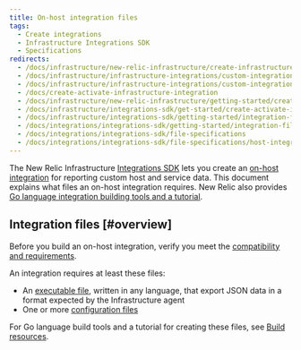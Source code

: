 ```yaml
---
title: On-host integration files
tags:
  - Create integrations
  - Infrastructure Integrations SDK
  - Specifications
redirects:
  - /docs/infrastructure/new-relic-infrastructure/create-infrastructure-custom-integration
  - /docs/infrastructure/infrastructure-integrations/custom-integrations/create-infrastructure-custom-integration
  - /docs/infrastructure/infrastructure-integrations/custom-integrations/create-activate-infrastructure-integration
  - /docs/create-activate-infrastructure-integration
  - /docs/infrastructure/new-relic-infrastructure/getting-started/create-activate-infrastructure-integration
  - /docs/infrastructure/integrations-sdk/get-started/create-activate-infrastructure-integration
  - /docs/infrastructure/integrations-sdk/getting-started/integration-file-structure-activation
  - /docs/integrations/integrations-sdk/getting-started/integration-file-structure-activation
  - /docs/integrations/integrations-sdk/file-specifications
  - /docs/integrations/integrations-sdk/file-specifications/host-integration-files
---
```


The New Relic Infrastructure [Integrations SDK](/docs/infrastructure/integrations/intro-infrastructure-integrations) lets you create an [on-host integration](/docs/integrations/host-integrations/getting-started/introduction-host-integrations) for reporting custom host and service data. This document explains what files an on-host integration requires. New Relic also provides [Go language integration building tools and a tutorial](/docs/infrastructure/integrations-sdk/tools-resources/infrastructure-integration-building-resources).

## Integration files [#overview]

Before you build an on-host integration, verify you meet the [compatibility and requirements](/docs/integrations/integrations-sdk/getting-started/compatibility-requirements-infrastructure-integrations-sdk).

An integration requires at least these files:

* An [executable file](/docs/infrastructure/infrastructure-integrations/custom-integrations/create-integration-executable-file), written in any language, that export JSON data in a format expected by the Infrastructure agent
* One or more [configuration files](/docs/integrations/integrations-sdk/file-specifications/host-integrations-standard-configuration-format)

For Go language build tools and a tutorial for creating these files, see [Build resources](/docs/integrations/integrations-sdk/getting-started/integrations-tutorials-build-resources).
